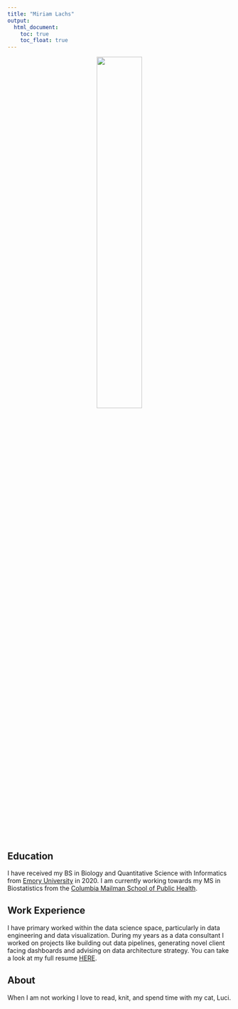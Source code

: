 ```yaml
---
title: "Miriam Lachs"
output: 
  html_document:
    toc: true
    toc_float: true
---
```

<center>  <img src="Photo1.png" style="width:45%"> </center>



## Education 
 I have received my BS in Biology and Quantitative Science with Informatics from [Emory University](https://www.emory.edu/home/index.html) in 2020. I am currently working towards my MS in Biostatistics from the [Columbia Mailman School of Public Health](https://www.publichealth.columbia.edu/).
 
## Work Experience 
I have primary worked within the data science space, particularly in data engineering and data visualization. During my years as a data consultant I worked on projects like building out data pipelines, generating novel client facing dashboards and advising on data architecture strategy. You can take a look at my full resume [HERE](resume.html).

## About
When I am not working I love to read, knit, and spend time with my cat, Luci. 
